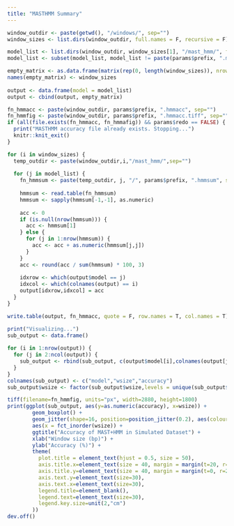 ```yaml
---
title: "MASTHMM Summary"
---
```


```r
window_outdir <- paste(getwd(), "/windows/", sep="")
window_sizes <- list.dirs(window_outdir, full.names = F, recursive = F)

model_list <- list.dirs(window_outdir, window_sizes[1], "/mast_hmm/", full.names = F, recursive = F)
model_list <- subset(model_list, model_list != paste(params$prefix, ".mast.tops", sep="")) 

empty_matrix <- as.data.frame(matrix(rep(0, length(window_sizes)), nrow=length(model_list), ncol=length(window_sizes)))
names(empty_matrix) <- window_sizes
  
output <- data.frame(model = model_list)
output <- cbind(output, empty_matrix)

fn_hmmacc <- paste(window_outdir, params$prefix, ".hmmacc", sep="")
fn_hmmfig <- paste(window_outdir, params$prefix, ".hmmacc.tiff", sep="")
if (all(file.exists(fn_hmmacc, fn_hmmafig)) && params$redo == FALSE) {
  print("MASTHMM accuracy file already exists. Stopping...")
  knitr::knit_exit()
}

for (i in window_sizes) {
  temp_outdir <- paste(window_outdir,i,"/mast_hmm/",sep="")
  
  for (j in model_list) {
    fn_hmmsum <- paste(temp_outdir, j, "/", params$prefix, ".hmmsum", sep="")
    
    hmmsum <- read.table(fn_hmmsum)
    hmmsum <- sapply(hmmsum[-1,-1], as.numeric)
    
    acc <- 0
    if (is.null(nrow(hmmsum))) {
      acc <- hmmsum[1]
    } else {
      for (j in 1:nrow(hmmsum)) {
        acc <- acc + as.numeric(hmmsum[j,j])
      }
    }
    acc <- round(acc / sum(hmmsum) * 100, 3)
    
    idxrow <- which(output$model == j)
    idxcol <- which(colnames(output) == i)
    output[idxrow,idxcol] = acc
  }
}

write.table(output, fn_hmmacc, quote = F, row.names = T, col.names = T)

print("Visualizing...")
sub_output <- data.frame()
  
for (i in 1:nrow(output)) {
  for (j in 2:ncol(output)) {
    sub_output <- rbind(sub_output, c(output$model[i],colnames(output[j]),output[i,j]))
  }
}
colnames(sub_output) <- c("model","wsize","accuracy")
sub_output$wsize <- factor(sub_output$wsize,levels = unique(sub_output$wsize),ordered = T)

tiff(filename=fn_hmmfig, units="px", width=2880, height=1800)
print(ggplot(sub_output, aes(y=as.numeric(accuracy), x=wsize)) + 
        geom_boxplot() +
        geom_jitter(shape=16, position=position_jitter(0.2), aes(colour=model)) +
        aes(x = fct_inorder(wsize)) +
        ggtitle("Accuracy of MAST+HMM in Simulated Dataset") + 
        xlab("Window size (bp)") +
        ylab("Accuracy (%)") +
        theme(
          plot.title = element_text(hjust = 0.5, size = 50),
          axis.title.x=element_text(size = 40, margin = margin(t=20, r=0, b=0, l=0)),
          axis.title.y=element_text(size = 40, margin = margin(t=0, r=20, b=0, l=0)),
          axis.text.y=element_text(size=30),
          axis.text.x=element_text(size=30),
          legend.title=element_blank(),
          legend.text=element_text(size=30),
          legend.key.size=unit(2,"cm")
        ))
dev.off()
```
